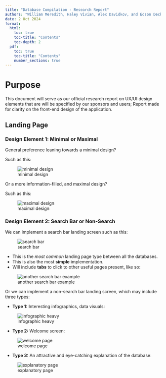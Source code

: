 ```yaml
---
title: "Database Compilation - Research Report"
authors: "William Meredith, Haley Vivian, Alex Davidkov, and Edson Decker"
date: 2 Oct 2024
format: 
  html:
    toc: true
    toc-title: "Contents" 
    toc-depth: 2  
  pdf:
    toc: true
    toc-title: "Contents" 
    number_sections: true  
---
```


# Purpose

This document will serve as our official research report on UX/UI design elements that are will be specified by our sponsors and users; Report made for clarity on the front-end design of the application. 

## Landing Page

### Design Element 1: Minimal or Maximal

General preference leaning towards a minimal design?

Such as this:

![minimal design](images/minimal.png)

Or a more information-filled, and maximal design?

Such as this:

![maximal design](images/maximalist.png)

### Design Element 2: Search Bar or Non-Search

We can implement a search bar landing screen such as this:

![search bar](images/search_bar.png)

* This is the _most common_ landing page type between all the databases. 
* This is also the most **simple** implementation.
* Will include **tabs** to click to other useful pages present, like so:

![another search bar example](images/simple_search.png)

Or we can implement a non-search bar landing screen, which may include three types:

* **Type 1:** Interesting infographics, data visuals:

![infographic heavy](images/infographics.png)

* **Type 2:** Welcome screen:

![welcome page](images/welcome.png)

* **Type 3:** An attractive and eye-catching explanation of the database:

![explanatory page](images/explanation.png)



